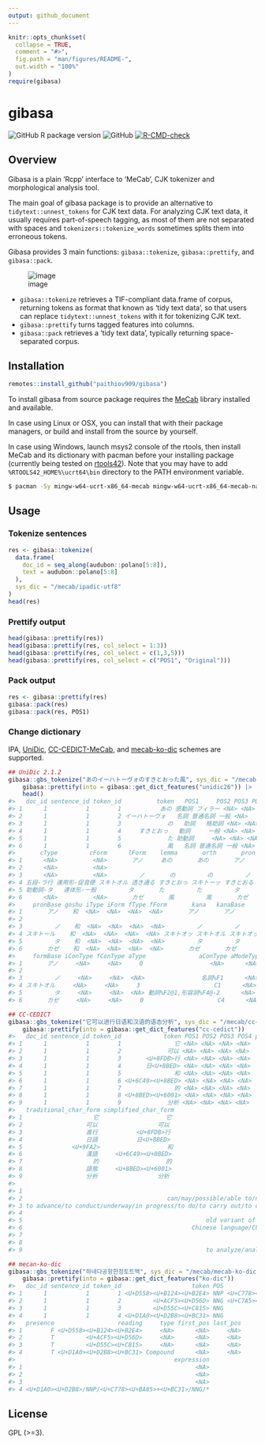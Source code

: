 ```yaml
---
output: github_document
---
```


<!-- README.md is generated from README.Rmd. Please edit that file -->

```r
knitr::opts_chunk$set(
  collapse = TRUE,
  comment = "#>",
  fig.path = "man/figures/README-",
  out.width = "100%"
)
require(gibasa)
```

# gibasa

<!-- badges: start -->
![GitHub R package version](https://img.shields.io/github/r-package/v/paithiov909/gibasa)
![GitHub](https://img.shields.io/github/license/paithiov909/gibasa)
[![R-CMD-check](https://github.com/paithiov909/gibasa/workflows/R-CMD-check/badge.svg)](https://github.com/paithiov909/gibasa/actions)
<!-- badges: end -->

## Overview

Gibasa is a plain 'Rcpp' interface to 'MeCab', CJK tokenizer and morphological analysis tool.

The main goal of gibasa package is to provide an alternative to `tidytext::unnest_tokens` for CJK text data.
For analyzing CJK text data, it usually requires part-of-speech tagging,
as most of them are not separated with spaces and `tokenizers::tokenize_words` sometimes splits them into erroneous tokens.

Gibasa provides 3 main functions: `gibasa::tokenize`, `gibasa::prettify`, and `gibasa::pack`.

![image](man/figures/tidytext_fig5_1_mod.drawio.png)

- `gibasa::tokenize` retrieves a TIF-compliant data.frame of corpus, returning tokens as format that known as 'tidy text data', so that users can replace `tidytext::unnest_tokens` with it for tokenizing CJK text.
- `gibasa::prettify` turns tagged features into columns.
- `gibasa::pack` retrieves a 'tidy text data', typically returning space-separated corpus.

## Installation

```r
remotes::install_github("paithiov909/gibasa")
```

To install gibasa from source package requires the [MeCab](https://taku910.github.io/mecab/) library installed and available.

In case using Linux or OSX, you can install that with their package managers, or build and install from the source by yourself.

In case using Windows, launch msys2 console of the rtools, then install MeCab and its dictionary with pacman before your installing package (currently being tested on [rtools42](https://cran.r-project.org/bin/windows/Rtools/rtools42/rtools.html)). Note that you may have to add `%RTOOLS42_HOME%\ucrt64\bin` directory to the PATH environment variable.

```sh
$ pacman -Sy mingw-w64-ucrt-x86_64-mecab mingw-w64-ucrt-x86_64-mecab-naist-jdic
```

## Usage

### Tokenize sentences

```r
res <- gibasa::tokenize(
  data.frame(
    doc_id = seq_along(audubon::polano[5:8]),
    text = audubon::polano[5:8]
  ),
  sys_dic = "/mecab/ipadic-utf8"
)
head(res)
```

### Prettify output

```r
head(gibasa::prettify(res))
head(gibasa::prettify(res, col_select = 1:3))
head(gibasa::prettify(res, col_select = c(1,3,5)))
head(gibasa::prettify(res, col_select = c("POS1", "Original")))
```

### Pack output

```r
res <- gibasa::prettify(res)
gibasa::pack(res)
gibasa::pack(res, POS1)
```

### Change dictionary

IPA, [UniDic](https://clrd.ninjal.ac.jp/unidic/), [CC-CEDICT-MeCab](https://github.com/ueda-keisuke/CC-CEDICT-MeCab), and [mecab-ko-dic](https://bitbucket.org/eunjeon/mecab-ko-dic/src/master/) schemes are supported.

```r
## UniDic 2.1.2
gibasa::gbs_tokenize("あのイーハトーヴォのすきとおった風", sys_dic = "/mecab/unidic-lite") |> 
    gibasa::prettify(into = gibasa::get_dict_features("unidic26")) |> 
    head()
#>   doc_id sentence_id token_id          token   POS1     POS2 POS3 POS4
#> 1      1           1        1           あの 感動詞 フィラー <NA> <NA>
#> 2      1           1        2 イーハトーヴォ   名詞 普通名詞 一般 <NA>
#> 3      1           1        3             の   助詞   格助詞 <NA> <NA>
#> 4      1           1        4     すきとおっ   動詞     一般 <NA> <NA>
#> 5      1           1        5             た 助動詞     <NA> <NA> <NA>
#> 6      1           1        6             風   名詞 普通名詞 一般 <NA>
#>       cType         cForm      lForm    lemma       orth       pron   orthBase
#> 1      <NA>          <NA>       アノ     あの       あの       アノ       あの
#> 2      <NA>          <NA>                                                     
#> 3      <NA>          <NA>         ノ       の         の         ノ         の
#> 4 五段-ラ行 連用形-促音便 スキトオル 透き通る すきとおっ スキトーッ すきとおる
#> 5 助動詞-タ   連体形-一般         タ       た         た         タ         た
#> 6      <NA>          <NA>       カゼ       風         風       カゼ         風
#>     pronBase goshu iType iForm fType fForm       kana   kanaBase       form
#> 1       アノ    和  <NA>  <NA>  <NA>  <NA>       アノ       アノ       アノ
#> 2                                                                          
#> 3         ノ    和  <NA>  <NA>  <NA>  <NA>         ノ         ノ         ノ
#> 4 スキトール    和  <NA>  <NA>  <NA>  <NA> スキトオッ スキトオル スキトオッ
#> 5         タ    和  <NA>  <NA>  <NA>  <NA>         タ         タ         タ
#> 6       カゼ    和  <NA>  <NA>  <NA>  <NA>       カゼ       カゼ       カゼ
#>     formBase iConType fConType aType               aConType aModeType
#> 1       アノ     <NA>     <NA>     0                   <NA>      <NA>
#> 2                                                                    
#> 3         ノ     <NA>     <NA>  <NA>                名詞%F1      <NA>
#> 4 スキトオル     <NA>     <NA>     3                     C1      <NA>
#> 5         タ     <NA>     <NA>  <NA> 動詞%F2@1,形容詞%F4@-2      <NA>
#> 6       カゼ     <NA>     <NA>     0                     C4      <NA>

## CC-CEDICT
gibasa::gbs_tokenize("它可以进行日语和汉语的语态分析", sys_dic = "/mecab/cc-cedict") |> 
    gibasa::prettify(into = gibasa::get_dict_features("cc-cedict"))
#>   doc_id sentence_id token_id            token POS1 POS2 POS3 POS4 pinyin_pron
#> 1      1           1        1               它 <NA> <NA> <NA> <NA>         ta1
#> 2      1           1        2             可以 <NA> <NA> <NA> <NA>     ke3 yi3
#> 3      1           1        3       <U+8FDB>行 <NA> <NA> <NA> <NA>  jin4 xing2
#> 4      1           1        4       日<U+8BED> <NA> <NA> <NA> <NA>     Ri4 yu3
#> 5      1           1        5               和 <NA> <NA> <NA> <NA>         he2
#> 6      1           1        6 <U+6C49><U+8BED> <NA> <NA> <NA> <NA>    Han4 yu3
#> 7      1           1        7               的 <NA> <NA> <NA> <NA>         di4
#> 8      1           1        8 <U+8BED><U+6001> <NA> <NA> <NA> <NA>    yu3 tai4
#> 9      1           1        9             分析 <NA> <NA> <NA> <NA>    fen1 xi1
#>   traditional_char_form simplified_char_form
#> 1                    它                   它
#> 2                  可以                 可以
#> 3                  進行           <U+8FDB>行
#> 4                  日語           日<U+8BED>
#> 5              <U+9FA2>                   和
#> 6                  漢語     <U+6C49><U+8BED>
#> 7                    的                   的
#> 8                  語態     <U+8BED><U+6001>
#> 9                  分析                 分析
#>                                                                              definition
#> 1                                                                                   it/
#> 2                                         can/may/possible/able to/not bad/pretty good/
#> 3 to advance/to conduct/underway/in progress/to do/to carry out/to carry on/to execute/
#> 4                                                                    Japanese language/
#> 5                                                    old variant of 和[he2]/harmonious/
#> 6                                                Chinese language/CL:門|<U+95E8>[men2]/
#> 7                                                                            aim/clear/
#> 8                                                                      voice (grammar)/
#> 9                                                    to analyze/analysis/CL:個|个[ge4]/

## mecan-ko-dic
gibasa::gbs_tokenize("하네다공항한정토트백", sys_dic = "/mecab/mecab-ko-dic") |> 
    gibasa::prettify(into = gibasa::get_dict_features("ko-dic"))
#>   doc_id sentence_id token_id                    token POS          meaning
#> 1      1           1        1 <U+D558><U+B124><U+B2E4> NNP <U+C778><U+BA85>
#> 2      1           1        2         <U+ACF5><U+D56D> NNG <U+C7A5><U+C18C>
#> 3      1           1        3         <U+D55C><U+C815> NNG             <NA>
#> 4      1           1        4 <U+D1A0><U+D2B8><U+BC31> NNG             <NA>
#>   presence                  reading     type first_pos last_pos
#> 1        F <U+D558><U+B124><U+B2E4>     <NA>      <NA>     <NA>
#> 2        T         <U+ACF5><U+D56D>     <NA>      <NA>     <NA>
#> 3        T         <U+D55C><U+C815>     <NA>      <NA>     <NA>
#> 4        T <U+D1A0><U+D2B8><U+BC31> Compound      <NA>     <NA>
#>                                             expression
#> 1                                                 <NA>
#> 2                                                 <NA>
#> 3                                                 <NA>
#> 4 <U+D1A0><U+D2B8>/NNP/<U+C778><U+BA85>+<U+BC31>/NNG/*
```

## License

GPL (>=3).
